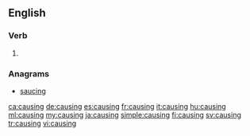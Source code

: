==English==

===Verb===
{{head|en|present participle}}

# {{present participle of|cause|lang=en|nocat=1}}

===Anagrams===
* [[saucing#English|saucing]]

[[ca:causing]]
[[de:causing]]
[[es:causing]]
[[fr:causing]]
[[it:causing]]
[[hu:causing]]
[[ml:causing]]
[[my:causing]]
[[ja:causing]]
[[simple:causing]]
[[fi:causing]]
[[sv:causing]]
[[tr:causing]]
[[vi:causing]]